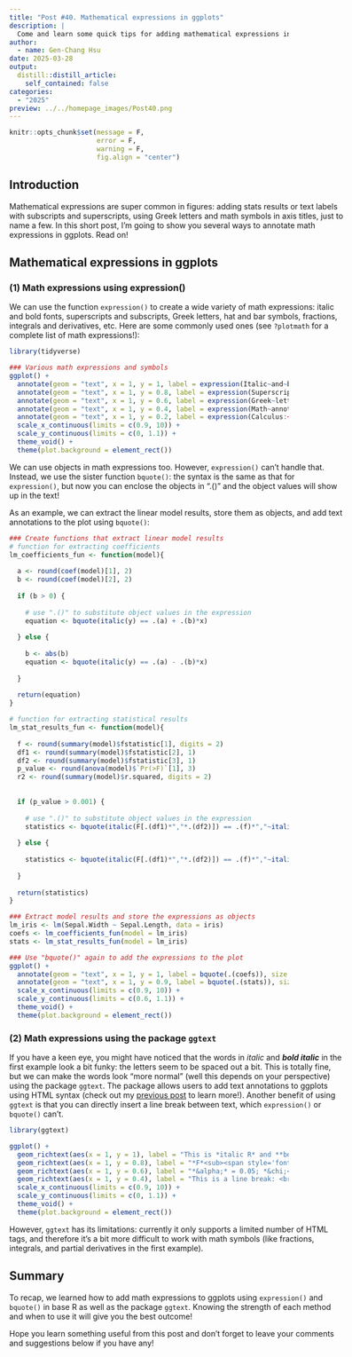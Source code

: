 ```yaml
---
title: "Post #40. Mathematical expressions in ggplots"
description: |
  Come and learn some quick tips for adding mathematical expressions in ggplots!
author:
  - name: Gen-Chang Hsu
date: 2025-03-28
output:
  distill::distill_article:
    self_contained: false
categories:
  - "2025"
preview: ../../homepage_images/Post40.png
---
```


<!-- Webpage style -->

<style>
d-article a {
  color: #2780e3 !important;
  border-bottom: none !important;
}

d-article a:hover {
  color: #2780e3 !important;
  border-bottom: 2px solid !important;
}

d-byline {
  margin-left: -10% !important;
}

d-title {
  margin-left: -10%;
}

d-title h1{
  font-size: 45px;
  width: 130%;
}

d-article {
  margin-left: -10%;
}

p {
  width: 120%;
}

d-article h2 {
  width: 120%;
}

d-article h3 {
  width: 120%;
  font-size: 28px;
}

div.article-footer{
  width: 120%;
}

d-article div.sourceCode { 
  width: 120% !important;
}

d-article pre { 
  width: 120% !important;
}

div.l-body {
  width: 120% !important;
}

d-article table thead tr {
  height: 60px !important;
  width: 210px !important;
}

d-article table thead th {
  height: 60px !important;
  font-size: 22px !important;
  width: 210px !important;
}

d-article table tbody tr td {
  font-size: 21px !important;
  height: 60px !important;
  text-align: center !important;
  width: 210px !important;
}

div.l-body img {
    margin-right: 30% !important;
}

</style>

<head>
  <base target="_blank">
</head>

```r
knitr::opts_chunk$set(message = F, 
                      error = F, 
                      warning = F,
                      fig.align = "center")

```

<!-- Start of the article -->

## Introduction

Mathematical expressions are super common in figures: adding stats results or text labels with subscripts and superscripts, using Greek letters and math symbols in axis titles, just to name a few. In this short post, I'm going to show you several ways to annotate math expressions in ggplots. Read on!


## Mathematical expressions in ggplots 

### (1) Math expressions using expression()

We can use the function `expression()` to create a wide variety of math expressions: italic and bold fonts, superscripts and subscripts, Greek letters, hat and bar symbols, fractions, integrals and derivatives, etc. Here are some commonly used ones (see `?plotmath` for a complete list of math expressions!): 

```r
library(tidyverse)

### Various math expressions and symbols
ggplot() + 
  annotate(geom = "text", x = 1, y = 1, label = expression(Italic~and~bold~font:~This~is~italic(italic~R)~and~bold(bold~R)~and~bolditalic(bold~italic~R)), size = 5, hjust = 0) + 
  annotate(geom = "text", x = 1, y = 0.8, label = expression(Superscript~and~subscript:~italic(F[1*","*20]) == 5.2*";"~italic(R^2) == 0.8), size = 5, hjust = 0) + 
  annotate(geom = "text", x = 1, y = 0.6, label = expression(Greek~letter:~italic(alpha) == 0.05*";"~italic(chi^2) == 3.5), size = 5, hjust = 0) + 
  annotate(geom = "text", x = 1, y = 0.4, label = expression(Math~annotation:~y == frac(1, sigma*sqrt(2*pi))~e^-frac((x-mu)^2, 2*sigma^2)), size = 5, hjust = 0) + 
  annotate(geom = "text", x = 1, y = 0.2, label = expression(Calculus:~italic(frac(partialdiff*N, partialdiff*t))*";"~italic(integral(f(x)*dx, a, b))), size = 5, hjust = 0) + 
  scale_x_continuous(limits = c(0.9, 10)) +
  scale_y_continuous(limits = c(0, 1.1)) + 
  theme_void() +
  theme(plot.background = element_rect())

```


We can use objects in math expressions too. However, `expression()` can't handle that. Instead, we use the sister function `bquote()`: the syntax is the same as that for `expression()`, but now you can enclose the objects in ".()" and the object values will show up in the text!

As an example, we can extract the linear model results, store them as objects, and add text annotations to the plot using `bquote()`: 

```r
### Create functions that extract linear model results
# function for extracting coefficients
lm_coefficients_fun <- function(model){
  
  a <- round(coef(model)[1], 2)
  b <- round(coef(model)[2], 2)
  
  if (b > 0) {
    
    # use ".()" to substitute object values in the expression
    equation <- bquote(italic(y) == .(a) + .(b)*x)
    
  } else {
    
    b <- abs(b)
    equation <- bquote(italic(y) == .(a) - .(b)*x)
    
  }
  
  return(equation)
}

# function for extracting statistical results
lm_stat_results_fun <- function(model){
  
  f <- round(summary(model)$fstatistic[1], digits = 2)
  df1 <- round(summary(model)$fstatistic[2], 1)
  df2 <- round(summary(model)$fstatistic[3], 1)
  p_value <- round(anova(model)$`Pr(>F)`[1], 3)
  r2 <- round(summary(model)$r.squared, digits = 2)
  
  
  if (p_value > 0.001) {
    
    # use ".()" to substitute object values in the expression
    statistics <- bquote(italic(F[.(df1)*","*.(df2)]) == .(f)*","~italic(p) == .(p_value)*","~italic(R^2) ==.(r2))
    
  } else {
    
    statistics <- bquote(italic(F[.(df1)*","*.(df2)]) == .(f)*","~italic(p) < 0.001*","~italic(R^2) == .(r2))
    
  }
  
  return(statistics)
}

### Extract model results and store the expressions as objects
lm_iris <- lm(Sepal.Width ~ Sepal.Length, data = iris)
coefs <- lm_coefficients_fun(model = lm_iris)
stats <- lm_stat_results_fun(model = lm_iris)

### Use "bquote()" again to add the expressions to the plot
ggplot() +
  annotate(geom = "text", x = 1, y = 1, label = bquote(.(coefs)), size = 5, hjust = 0) + 
  annotate(geom = "text", x = 1, y = 0.9, label = bquote(.(stats)), size = 5, hjust = 0) + 
  scale_x_continuous(limits = c(0.9, 10)) +
  scale_y_continuous(limits = c(0.6, 1.1)) + 
  theme_void() +
  theme(plot.background = element_rect())

```


### (2) Math expressions using the package `ggtext`

If you have a keen eye, you might have noticed that the words in *italic* and _**bold italic**_ in the first example look a bit funky: the letters seem to be spaced out a bit. This is totally fine, but we can make the words look "more normal" (well this depends on your perspective) using the package `ggtext`. The package allows users to add text annotations to ggplots using HTML syntax (check out my [previous post](https://genchanghsu.github.io/ggGallery/posts/2021-07-10-post-5-awesome-text-display-with-ggtext/) to learn more!). Another benefit of using `ggtext` is that you can directly insert a line break between text, which `expression()` or `bquote()` can't.

```r
library(ggtext)

ggplot() +
  geom_richtext(aes(x = 1, y = 1), label = "This is *italic R* and **bold R** and _**bold italic R**_", size = 5, hjust = 0, fill = NA, label.color = NA) + 
  geom_richtext(aes(x = 1, y = 0.8), label = "*F*<sub><span style='font-size: 8pt'>1,20</span></sub> = 5.2; *R<sup><span style='font-size: 10pt'>2</span></sup>* = 0.8", size = 5, hjust = 0, fill = NA, label.color = NA) + 
  geom_richtext(aes(x = 1, y = 0.6), label = "*&alpha;* = 0.05; *&chi;<sup><span style='font-size: 10pt'>2</span></sup>* = 3.5", size = 5, hjust = 0, fill = NA, label.color = NA) + 
  geom_richtext(aes(x = 1, y = 0.4), label = "This is a line break: <br> *p* = 0.001", size = 5, hjust = 0, fill = NA, label.color = NA) + 
  scale_x_continuous(limits = c(0.9, 10)) +
  scale_y_continuous(limits = c(0, 1.1)) + 
  theme_void() +
  theme(plot.background = element_rect())

```

However, `ggtext` has its limitations: currently it only supports a limited number of HTML tags, and therefore it's a bit more difficult to work with math symbols (like fractions, integrals, and partial derivatives in the first example).


## Summary

To recap, we learned how to add math expressions to ggplots using `expression()` and `bquote()` in base R as well as the package `ggtext`. Knowing the strength of each method and when to use it will give you the best outcome!

Hope you learn something useful from this post and don't forget to leave your comments and suggestions below if you have any!





